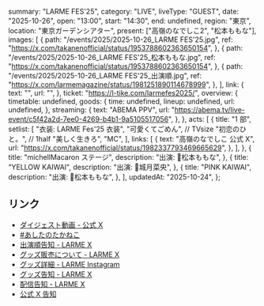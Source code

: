   summary: "LARME FES'25",
  category: "LIVE",
  liveType: "GUEST",
  date: "2025-10-26",
  open: "13:00",
  start: "14:30",
  end: undefined,
  region: "東京",
  location: "東京ガーデンシアター",
  present: ["高嶺のなでしこ2", "松本ももな"],
  images: [
    {
      path: "/events/2025/2025-10-26_LARME FES'25.jpg",
      ref: "https://x.com/takanenofficial/status/1953788602363650154",
    },
    {
      path: "/events/2025/2025-10-26_LARME FES'25_松本ももな.jpg",
      ref: "https://x.com/takanenofficial/status/1953788602363650154",
    },
    {
      path: "/events/2025/2025-10-26_LARME FES'25_出演順.jpg",
      ref: "https://x.com/larmemagazine/status/1981251890114678999",
    },
  ],
  link: {
    text: "",
    url: "",
  },
  ticket: "https://l-tike.com/larmefes2025/",
  overview: {
    timetable: undefined,
    goods: {
      time: undefined,
      lineup: undefined,
      url: undefined,
    },
    streaming: {
      text: "ABEMA PPV",
      url: "https://abema.tv/live-event/c5f42a2d-7ee0-4269-b4b1-9a5105517056",
    },
  },
  acts: [
    {
      title: "1 部",
      setlist: [
        "衣装: LARME Fes'25 衣装",
        "可愛くてごめん", // TVsize
        "初恋のひと。", // 1half
        "美しく生きろ",
        "MC",
      ],
      links: [
        {
          text: "高嶺のなでしこ 公式 X",
          url: "https://x.com/takanenofficial/status/1982337793469665629",
        },
      ],
    },
    {
      title: "michellMacaron ステージ",
      description: "出演: 🎀松本ももな",
    },
    {
      title: "YELLOW KAIWAI",
      description: "出演: 💛城月菜央",
    },
    {
      title: "PINK KAIWAI",
      description: "出演: 🎀松本ももな",
    },
  ],
  updatedAt: "2025-10-24",
};

## リンク

- [ダイジェスト動画 - 公式 X](https://x.com/takanenofficial/status/1982337793469665629)
- [#あしたのたかねこ](https://x.com/takanenofficial/status/1982073460470993071)
- [出演順告知 - LARME X](https://x.com/larmemagazine/status/1981251890114678999)
- [グッズ販売について - LARME X](https://x.com/larmemagazine/status/1979145080993661280)
- [グッズ詳細 - LARME Instagram](https://www.instagram.com/p/DPtPDlvkmi_)
- [グッズ告知 - LARME X](https://x.com/larmemagazine/status/1977338129725182389)
- [配信告知 - LARME X](https://x.com/larmemagazine/status/1977208348463579632)
- [公式 X 告知](https://x.com/takanenofficial/status/1953788602363650154)
